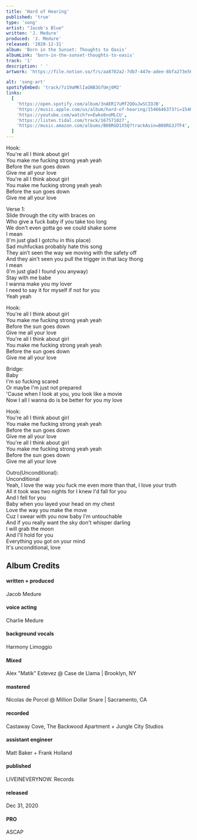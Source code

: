 ```yaml
---
title: 'Hard of Hearing'
published: 'true'
type: 'song'
artist: "Jacob's Blue"
written: 'J. Medure'
produced: 'J. Medure'
released: '2020-12-31'
album: 'Born in the Sunset: Thoughts to Oasis'
albumLink: 'born-in-the-sunset-thoughts-to-oasis'
track: '1'
description: ' '
artwork: 'https://file.notion.so/f/s/aa8782a2-7db7-447e-adee-8bfa273e5607/BITSCover1-scaled_(1).jpeg?id=8e18b7a8-a3d1-4371-b3c5-ee544cf9567c&table=block&spaceId=2afffdaa-a1f9-48fc-8af5-a4f4e2aaefbf&expirationTimestamp=1684092207684&signature=IsytBC8rHIB_sPF9O9B25QotIWv1tXoqgEvVKhMEens&downloadName=BITSCover1-scaled+%281%29.jpeg'

alt: 'song-art'
spotifyEmbed: 'track/7z19aMKlIaGNB3GfUmj6M2'
links:
  [
    'https://open.spotify.com/album/3nAER17uMf2QOuJwSCIOJB',
    'https://music.apple.com/us/album/hard-of-hearing/1546646373?i=1546646557&app=music',
    'https://youtube.com/watch?v=Ewko6noMLCU',
    'https://listen.tidal.com/track/167571027',
    'https://music.amazon.com/albums/B08RGD1X5Q?trackAsin=B08RG3JTF4',
  ]
---
```


Hook:  
You're all I think about girl  
You make me fucking strong yeah yeah  
Before the sun goes down  
Give me all your love  
You're all I think about girl  
You make me fucking strong yeah yeah  
Before the sun goes down  
Give me all your love

Verse 1:  
Slide through the city with braces on  
Who give a fuck baby if you take too long  
We don't even gotta go we could shake some  
I mean  
(I'm just glad I gotchu in this place)  
Sad muhfuckas probably hate this song  
They ain’t seen the way we moving with the safety off  
And they ain't seen you pull the trigger in that lacy thong  
I mean  
(I'm just glad I found you anyway)  
Stay with me babe  
I wanna make you my lover  
I need to say it for myself if not for you  
Yeah yeah

Hook:  
You're all I think about girl  
You make me fucking strong yeah yeah  
Before the sun goes down  
Give me all your love  
You're all I think about girl  
You make me fucking strong yeah yeah  
Before the sun goes down  
Give me all your love

Bridge:  
Baby  
I'm so fucking scared  
Or maybe I'm just not prepared  
'Cause when I look at you, you look like a movie  
Now I all I wanna do is be better for you my love

Hook:  
You're all I think about girl  
You make me fucking strong yeah yeah  
Before the sun goes down  
Give me all your love  
You're all I think about girl  
You make me fucking strong yeah yeah  
Before the sun goes down  
Give me all your love

Outro(Unconditional):  
Unconditional  
Yeah, I love the way you fuck me even more than that, I love your truth  
All it took was two nights for I knew I'd fall for you  
And I fell for you  
Baby when you layed your head on my chest  
Love the way you make the move  
Cuz I swear with you now baby I'm untouchable  
And if you really want the sky don't whisper darling  
I will grab the moon  
And I'll hold for you  
Everything you got on your mind  
It's unconditional, love

## Album Credits

<div className="album-credits flex-col w-full not-prose justify-start">
  <div className="credit flex-auto flex-grow">
    <h4>written + produced</h4>
    <p>Jacob Medure</p>
  </div>
  <div className="credit flex-auto flex-grow">
    <h4>voice acting</h4>
    <p>Charlie Medure</p>
  </div>
  <div className="credit flex-auto flex-grow">
    <h4>background vocals</h4>
    <p>Harmony Limoggio</p>
  </div>
  <div className="credit flex-auto flex-grow">
    <h4>Mixed</h4>
    <p>Alex "Matik" Estevez @ Case de Llama | Brooklyn, NY</p>
  </div>
  <div className="credit flex-auto flex-grow">
    <h4>mastered</h4>
    <p>Nicolas de Porcel @ Million Dollar Snare | Sacramento, CA</p>
  </div>
  <div className="credit flex-auto flex-grow">
    <h4>recorded</h4>
    <p>Castaway Cove, The Backwood Apartment + Jungle City Studios</p>
  </div>
  <div className="credit flex-auto flex-grow">
    <h4>assistant engineer</h4>
    <p>Matt Baker + Frank Holland</p>
  </div>
  <div className="credit flex-auto flex-grow">
    <h4>published</h4>
    <p>LIVEINEVERYNOW. Records</p>
  </div>
  <div className="credit flex-auto flex-grow">
    <h4>released</h4>
    <p>Dec 31, 2020</p>
  </div>
  <div className="credit flex-auto flex-grow">
    <h4>PRO</h4>
    <p>ASCAP</p>
  </div>
</div>
